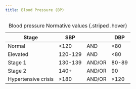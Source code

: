 ```yaml
---
title: Blood Pressure (BP)
---
```




| Stage | SBP | | DBP |
|-|-|-|-|
| Normal | <120 | AND | <80 |
| Elevated | 120-129 | AND | <80 |
| Stage 1 | 130-139 | AND/OR | 80-89|
| Stage 2 | 140+ | AND/OR | 90 |
| Hypertensive crisis | >180 | AND/OR | >120 |
: Blood pressure Normative values {.striped .hover}